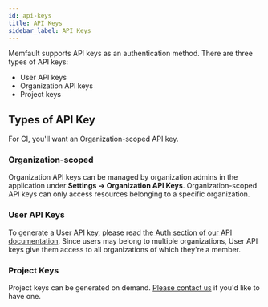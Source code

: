 ```yaml
---
id: api-keys
title: API Keys
sidebar_label: API Keys
---
```


Memfault supports API keys as an authentication method. There are three types of
API keys:

- User API keys
- Organization API keys
- Project keys

## Types of API Key

For CI, you'll want an Organization-scoped API key.

### Organization-scoped

Organization API keys can be managed by organization admins in the application
under **Settings → Organization API Keys**. Organization-scoped API keys can
only access resources belonging to a specific organization.

### User API Keys

To generate a User API key, please read
[the Auth section of our API documentation](https://api-docs.memfault.com/#authentication).
Since users may belong to multiple organizations, User API keys give them access
to all organizations of which they're a member.

### Project Keys

Project keys can be generated on demand.
[Please contact us](mailto:hello@memfault.com) if you'd like to have one.
